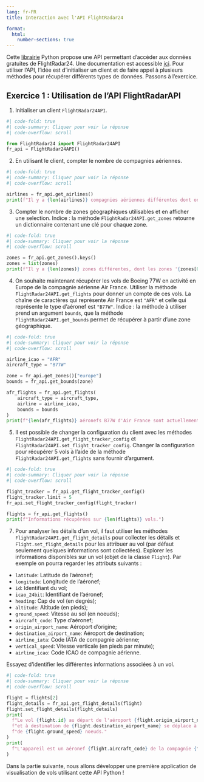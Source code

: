```yaml
---
lang: fr-FR
title: Interaction avec l'API FlightRadar24

format:
  html:
    number-sections: true
---
```


Cette [librairie](https://github.com/JeanExtreme002/FlightRadarAPI) Python propose une API permettant d'accéder aux données gratuites de FlightRadar24. Une documentation est accessible [ici](https://jeanextreme002.github.io/FlightRadarAPI/python/). Pour utiliser l'API, l'idée est d'initialiser un client et de faire appel à plusieurs méthodes pour récupérer différents types de données. Passons à l'exercice.

::: {.callout-tip collapse="false" icon=false}
## `<i class="bi bi-book"></i>`{=html} Exercice 1 : Utilisation de l'API FlightRadarAPI

1. Initialiser un client `FlightRadar24API`.

```python
#| code-fold: true
#| code-summary: Cliquer pour voir la réponse
#| code-overflow: scroll

from FlightRadar24 import FlightRadar24API
fr_api = FlightRadar24API()
```

2. En utilisant le client, compter le nombre de compagnies aériennes.

```python
#| code-fold: true
#| code-summary: Cliquer pour voir la réponse
#| code-overflow: scroll

airlines = fr_api.get_airlines()
print(f"Il y a {len(airlines)} compagnies aériennes différentes dont on peut récupérer les vols.")
```

3. Compter le nombre de zones géographiques utilisables et en afficher une selection. Indice : la méthode `FlightRadar24API.get_zones` retourne un dictionnaire contenant une clé pour chaque zone.

```python
#| code-fold: true
#| code-summary: Cliquer pour voir la réponse
#| code-overflow: scroll

zones = fr_api.get_zones().keys()
zones = list(zones)
print(f"Il y a {len(zones)} zones différentes, dont les zones '{zones[0]}', '{zones[1]}', '{zones[2]}', etc.")
```

4. On souhaite maintenant récupérer les vols de Boeing 77W en activité en Europe de la compagnie aérienne Air France. Utiliser la méthode `FlightRadar24API.get_flights` pour donner un compte de ces vols. La chaîne de caractères qui représente Air France est `"AFR"` et celle qui représente le type d'aéronef est `"B77W"`. Indice : la méthode à utiliser prend un argument `bounds`, que la méthode `FlightRadar24API.get_bounds` permet de récupérer à partir d'une zone géographique.

```python
#| code-fold: true
#| code-summary: Cliquer pour voir la réponse
#| code-overflow: scroll

airline_icao = "AFR"
aircraft_type = "B77W"

zone = fr_api.get_zones()["europe"]
bounds = fr_api.get_bounds(zone)

afr_flights = fr_api.get_flights(
    aircraft_type = aircraft_type,
    airline = airline_icao,
    bounds = bounds
)
print(f"{len(afr_flights)} aéronefs B77W d'Air France sont actuellement en activité en Europe.")
```

5. Il est possible de changer la configuration du client avec les méthodes `FlightRadar24API.get_flight_tracker_config` et `FlightRadar24API.set_flight_tracker_config`. Changer la configuration pour récupérer 5 vols à l'aide de la méthode `FlightRadar24API.get_flights` sans fournir d'argument.

```python
#| code-fold: true
#| code-summary: Cliquer pour voir la réponse
#| code-overflow: scroll

flight_tracker = fr_api.get_flight_tracker_config()
flight_tracker.limit = 5
fr_api.set_flight_tracker_config(flight_tracker)

flights = fr_api.get_flights()
print(f"Informations récupérées sur {len(flights)} vols.")
```

7. Pour analyser les détails d'un vol, il faut utiliser les méthodes `FlightRadar24API.get_flight_details` pour collecter les détails et `Flight.set_flight_details` pour les attribuer au vol (par défaut seulement quelques informations sont collectées). Explorer les informations disponibles sur un vol (objet de la classe `Flight`). Par exemple on pourra regarder les attributs suivants :

- `latitude`: Latitude de l'aéronef;
- `longitude`: Longitude de l'aéronef;
- `id`: Identifiant du vol;
- `icao_24bit`: Identifiant de l'aéronef;
- `heading`: Cap de vol (en degrés);
- `altitude`: Altitude (en pieds);
- `ground_speed`: Vitesse au sol (en noeuds);
- `aircraft_code`: Type d'aéronef;
- `origin_airport_name`: Aéroport d'origine;
- `destination_airport_name`: Aéroport de destination;
- `airline_iata`: Code IATA de compagnie aérienne;
- `vertical_speed`: Vitesse verticale (en pieds par minute);
- `airline_icao`: Code ICAO de compagnie aérienne.

Essayez d'identifier les différentes informations associées à un vol.

```python
#| code-fold: true
#| code-summary: Cliquer pour voir la réponse
#| code-overflow: scroll

flight = flights[2]
flight_details = fr_api.get_flight_details(flight)
flight.set_flight_details(flight_details)
print(
  f"Le vol {flight.id} au départ de l'aéroport {flight.origin_airport_name} "
  f"et à destination de {flight.destination_airport_name} se déplace à une vitesse "
  f"de {flight.ground_speed} noeuds."
)
print(
  f"L'appareil est un aéronef {flight.aircraft_code} de la compagnie {flight.airline_icao}."
)
```
:::

Dans la partie suivante, nous allons développer une première application de visualisation de vols utilisant cette API Python !

